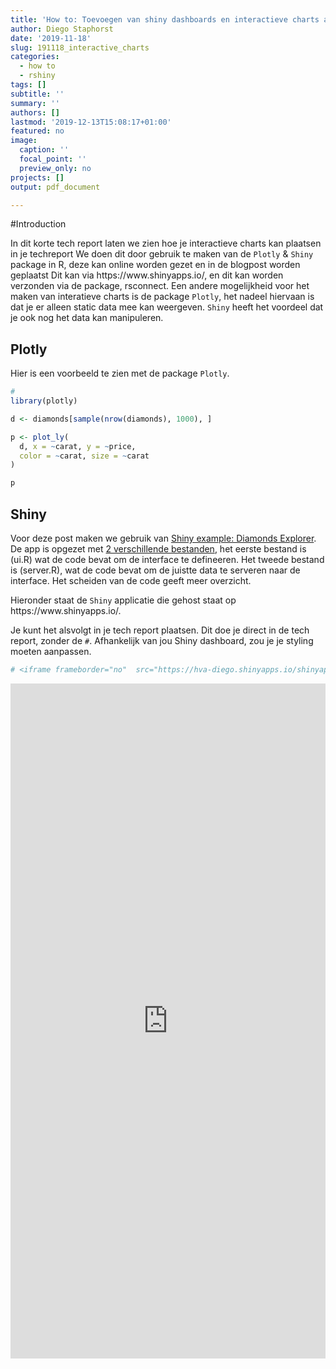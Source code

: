 ```yaml
---
title: 'How to: Toevoegen van shiny dashboards en interactieve charts aan je tech report'
author: Diego Staphorst
date: '2019-11-18'
slug: 191118_interactive_charts
categories:
  - how to
  - rshiny
tags: []
subtitle: ''
summary: ''
authors: []
lastmod: '2019-12-13T15:08:17+01:00'
featured: no
image:
  caption: ''
  focal_point: ''
  preview_only: no
projects: []
output: pdf_document

---
```

#Introduction

In dit korte tech report laten we zien hoe je interactieve charts kan plaatsen in je techreport We doen dit door gebruik te maken van de `Plotly` & `Shiny` package in R, deze kan online worden gezet en  in de blogpost worden geplaatst Dit kan via https://www.shinyapps.io/, en dit kan worden verzonden via de package, rsconnect. Een andere mogelijkheid voor het maken van interatieve charts is de package `Plotly`, het nadeel hiervaan is dat je er alleen static data mee kan weergeven. `Shiny` heeft het voordeel dat je ook nog het data kan manipuleren.

## Plotly

Hier is een voorbeeld te zien met de package `Plotly`.
```r
# 
library(plotly)

d <- diamonds[sample(nrow(diamonds), 1000), ]

p <- plot_ly(
  d, x = ~carat, y = ~price,
  color = ~carat, size = ~carat
)

p
```

## Shiny

Voor deze post maken we gebruik van [Shiny example: Diamonds Explorer](https://gist.github.com/jcheng5/3239667). De app is opgezet met [2 verschillende bestanden](https://shiny.rstudio.com/articles/two-file.html), het eerste bestand is (ui.R) wat de code bevat om de interface te defineeren. Het tweede bestand is (server.R), wat de code bevat om de juistte data te serveren naar de interface. Het scheiden van de code geeft meer overzicht.

Hieronder staat de `Shiny` applicatie die gehost staat op https://www.shinyapps.io/.

Je kunt het alsvolgt in je tech report plaatsen. Dit doe je direct in de tech report, zonder de `#`. Afhankelijk van jou Shiny dashboard, zou je je styling moeten aanpassen.
```r
# <iframe frameborder="no"  src="https://hva-diego.shinyapps.io/shinyapps" style="overflow:hidden;position:relative;width:100%;height:1080px;flex-grow: 1;"> </iframe>
```

<iframe frameborder="no"  src="https://hva-diego.shinyapps.io/shinyapps" style="overflow:hidden;position:relative;width:100%;height:1080px;flex-grow: 1;"> </iframe>
